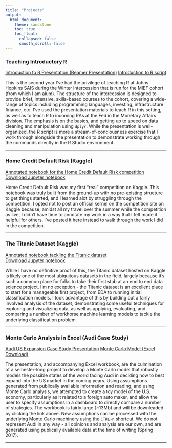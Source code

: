 ```yaml
---
title: "Projects"
output:
  html_document:
    theme: sandstone
    toc: true
    toc_float:
      collapsed: false
      smooth_scroll: false
---
```


### Teaching Introductory R

[Introduction to R Presentation (Beamer Presentation)](files/intro_to_R.pdf)
[Introduction to R script](files/intro_to_R.R)

This is the second year I've had the privilege of teaching R at Johns Hopkins SAIS during the Winter Intercession that is run for the MIEF cohort (from which I am alum). The structure of the intercession is designed to provide brief, intensive, skills-based courses to the cohort, covering a wide-range of topics including programming languages, investing, infrastructure finance, etc. I've used the presentation materials to teach R in this setting, as well as to teach R to incoming RAs at the Fed in the Monetary Affairs division. The emphasis is on the basics, and getting up to speed on data cleaning and manipulation using `dplyr`. While the presentation is well-organized, the R script is more a stream-of-conciousness exercise that I work through alongside the presentation to demonstrate working through the commands directly in the R Studio environment.

***

### Home Credit Default Risk (Kaggle)

[Annotated notebook for the Home Credit Default Risk competition](files/hcd_notebook.html)  
[Download Jupyter notebook](files/hcd_notebook.ipynb)

Home Credit Default Risk was my first "real" competition on Kaggle. This notebook was truly built from the ground-up with no pre-existing structure to get things started, and I learned alot by struggling through the competition. I opted not to post an official kernel on the competition site on Kaggle because, amidst all my travel over the summer while the competition as live, I didn't have time to annotate my work in a way that I felt made it helpful for others. I've posted it here instead to walk through the work I did in the competition.

***

### The Titanic Dataset (Kaggle)

[Annotated notebook tackling the Titanic dataset](files/titanic_notebook.html)  
[Download Jupyter notebook](files/titanic_notebook.ipynb)

While I have no definitive proof of this, the Titanic dataset hosted on Kaggle is likely one of the most ubiquitous datasets in the field, largely because it's such a common place for folks to take their first stab at an end to end data science project. I'm no exception - the Titanic dataset is an excellent place to start for a manageable first project, from EDA to running initial classification models. I took advantage of this by building out a fairly involved analysis of the dataset, demonstrating some useful techniques for exploring and visualizing data, as well as applying, evaluating, and comparing a number of workhorse machine learning models to tackle the underlying classification problem.

***

### Monte Carlo Analysis in Excel (Audi Case Study)

[Audi US Expansion Case Study Presentation](files/audi_expansion_monte_carlo_case_study.pdf)
[Monte Carlo Model (Excel Download)](files/monte_carlo_model.xlsx)

The presentation, and accompanying Excel workbook, are the culmination of a semester-long project to develop a Monte Carlo model that robustly models the possible states of the world facing Audi in deciding how to best expand into the US market in the coming years. Using assumptions generated from publically available information and reading, and using Monte Carlo analysis, we attempted to create a toy model of the U.S. economy, particularly as it related to a foreign auto maker, and allow the user to specify assumptions in a dashboard to directly compare a number of strategies. The workbook is fairly large (~13Mb) and will be downleaded by clicking the link above. New assumptions can be processed with the underlying Monte Carlo machinery using the `CTRL-n` shortcut. We do not represent Audi in any way - all opinions and analysis are our own, and are generated using publically available data at the time of writing (Spring 2017).

***

